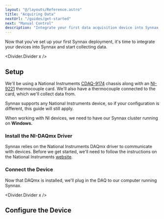 ```yaml
---
layout: "@/layouts/Reference.astro"
title: "Acquiring Data"
nextUrl: "/guides/get-started"
next: "Manual Control"
description: "Integrate your first data acquisition device into Synnax."
---
```



Now that you've set up your first Synnax deployment, it's time to integrate your
devices into Synnax and start collecting data.

<Divider.Divider x />

## <StepText level="h2" step={1}>Setup</StepText>

We'll be using a National Instruments [CDAQ-9174](https://www.ni.com/en-us/support/model.cdaq-9174.html)
chassis along with an [NI-9221](https://www.ni.com/en-us/support/model.ni-9221.html)
thermocouple card. We'll also have a thermocouple connected to the card, which we'll
collect data from.

Synnax supports any National Instruments device, so if your configuration is different,
this guide will still apply.

When working with NI devices, we need to have our Synnax cluster running on **Windows.**

### <StepText level="h3" step="1.1">Install the NI-DAQmx Driver</StepText>

Synnax relies on the National Instruments DAQmx driver to communicate with devices.
Before we get started, we'll need to follow the instructions on the National Instruments
[website](https://www.ni.com/en/support/downloads/drivers/download.ni-daq-mx.html#532710).

### <StepText level="h3" step="1.2">Connect the Device</StepText>

Now that DAQmx is installed, we'll plug in the DAQ to our computer running Synnax.

<Divider.Divider x />

## <StepText level="h2" step={2}>Configure the Device</StepText>
